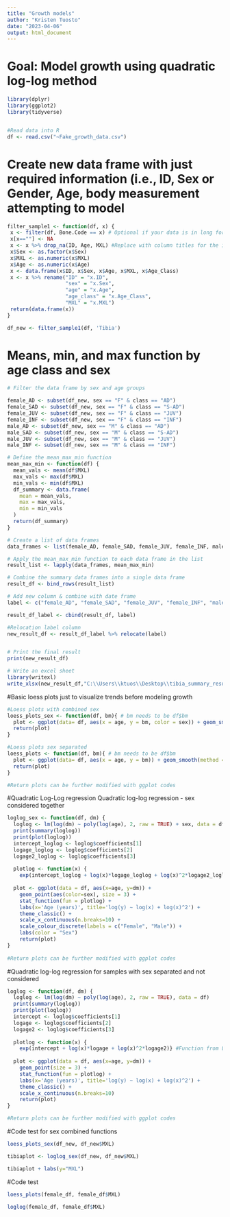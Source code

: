 ---
title: "Growth models"
author: "Kristen Tuosto"
date: "2023-04-06"
output: html_document
---

# Goal: Model growth using quadratic log-log method
```{r}

library(dplyr)
library(ggplot2)
library(tidyverse)


#Read data into R
df <- read.csv("~Fake_growth_data.csv")

```

# Create new data frame with just required information (i.e., ID, Sex or Gender, Age, body measurement attempting to model
```{r}

filter_sample1 <- function(df, x) {
 x <- filter(df, Bone.Code == x) # Optional if your data is in long format, otherwise it can be dropped; to fit another data set 'Bone.Code' to the column title to be filtered from.
 x[x==""] <- NA
 x <- x %>% drop_na(ID, Age, MXL) #Replace with column titles for the information you would like to drop NAs 
 x$Sex <- as.factor(x$Sex)
 x$MXL <- as.numeric(x$MXL)
 x$Age <- as.numeric(x$Age)
 x <- data.frame(x$ID, x$Sex, x$Age, x$MXL, x$Age_Class)
 x <- x %>% rename("ID" = "x.ID",
                   "sex" = "x.Sex",
                   "age" = "x.Age",
                   "age_class" = "x.Age_Class",
                   "MXL" = "x.MXL")
 return(data.frame(x))
}

df_new <- filter_sample1(df, 'Tibia')
```

# Means, min, and max function by age class and sex

```{r}

# Filter the data frame by sex and age groups

female_AD <- subset(df_new, sex == "F" & class == "AD")
female_SAD <- subset(df_new, sex == "F" & class == "S-AD")
female_JUV <- subset(df_new, sex == "F" & class == "JUV")
female_INF <- subset(df_new, sex == "F" & class == "INF")
male_AD <- subset(df_new, sex == "M" & class == "AD")
male_SAD <- subset(df_new, sex == "M" & class == "S-AD")
male_JUV <- subset(df_new, sex == "M" & class == "JUV")
male_INF <- subset(df_new, sex == "M" & class == "INF")

# Define the mean_max_min function
mean_max_min <- function(df) {
  mean_vals <- mean(df$MXL)
  max_vals <- max(df$MXL)
  min_vals <- min(df$MXL)
  df_summary <- data.frame(
    mean = mean_vals,
    max = max_vals,
    min = min_vals
  )
  return(df_summary)
}

# Create a list of data frames
data_frames <- list(female_AD, female_SAD, female_JUV, female_INF, male_AD, male_SAD, male_JUV, male_INF )

# Apply the mean_max_min function to each data frame in the list
result_list <- lapply(data_frames, mean_max_min)

# Combine the summary data frames into a single data frame
result_df <- bind_rows(result_list)

# Add new column & combine with date frame
label <- c("female_AD", "female_SAD", "female_JUV", "female_INF", "male_AD", "male_SAD", "male_JUV", "male_INF")

result_df_label <- cbind(result_df, label)

#Relocation label column
new_result_df <- result_df_label %>% relocate(label)


# Print the final result
print(new_result_df)

# Write an excel sheet
library(writexl)
write_xlsx(new_result_df,"C:\\Users\\ktuos\\Desktop\\tibia_summary_results.xlsx")
```

#Basic loess plots just to visualize trends before modeling growth
```{r}
#Loess plots with combined sex
loess_plots_sex <- function(df, bm){ # bm needs to be df$bm
  plot <- ggplot(data= df, aes(x = age, y = bm, color = sex)) + geom_smooth(method = 'loess', formula = 'y ~ x') + geom_point(aes(color=sex), size = 3) + theme_classic() + labs(x="Age (years)") + scale_colour_discrete(labels = c("Female", "Male")) + labs(color = "Sex") 
  return(plot)
} 

#Loess plots sex separated 
loess_plots <- function(df, bm){ # bm needs to be df$bm
  plot <- ggplot(data= df, aes(x = age, y = bm)) + geom_smooth(method = 'loess', formula = 'y ~ x') + geom_point(size = 3) + theme_classic() + labs(x="Age (years)")
  return(plot)
} 

#Return plots can be further modified with ggplot codes

```

#Quadratic Log-Log regression 
Quadratic log-log regression - sex considered together
```{r}

loglog_sex <- function(df, dm) {
  loglog <- lm(log(dm) ~ poly(log(age), 2, raw = TRUE) + sex, data = df) 
  print(summary(loglog))
  print(plot(loglog))
  intercept_loglog <- loglog$coefficients[1]
  logage_loglog <- loglog$coefficients[2]
  logage2_loglog <- loglog$coefficients[3]
  
  plotlog <- function(x) {
    exp(intercept_loglog + log(x)*logage_loglog + log(x)^2*logage2_loglog)} #Function from Levy et al., 2022, plots quadratic log-log line
  
  plot <- ggplot(data = df, aes(x=age, y=dm)) + 
    geom_point(aes(color=sex), size = 3) + 
    stat_function(fun = plotlog) + 
    labs(x='Age (years)', title='log(y) ~ log(x) + log(x)^2') + 
    theme_classic() +      
    scale_x_continuous(n.breaks=10) + 
    scale_colour_discrete(labels = c("Female", "Male")) + 
    labs(color = "Sex")
    return(plot)
}
 
#Return plots can be further modified with ggplot codes
```

#Quadratic log-log regression for samples with sex separated and not considered 
```{r}

loglog <- function(df, dm) {
  loglog <- lm(log(dm) ~ poly(log(age), 2, raw = TRUE), data = df)
  print(summary(loglog))
  print(plot(loglog))
  intercept <- loglog$coefficients[1]
  logage <- loglog$coefficients[2]
  logage2 <- loglog$coefficients[3]
  
  plotlog <- function(x) {
    exp(intercept + log(x)*logage + log(x)^2*logage2)} #Function from Levy et al., 2022, plots quadratic log-log line
  
  plot <- ggplot(data = df, aes(x=age, y=dm)) + 
    geom_point(size = 3) + 
    stat_function(fun = plotlog) + 
    labs(x='Age (years)', title='log(y) ~ log(x) + log(x)^2') + 
    theme_classic() +      
    scale_x_continuous(n.breaks=10) 
    return(plot)
}

#Return plots can be further modified with ggplot codes

```

#Code test for sex combined functions
```{r}
loess_plots_sex(df_new, df_new$MXL)

tibiaplot <- loglog_sex(df_new, df_new$MXL)

tibiaplot + labs(y="MXL")
```
#Code test
```{r}
loess_plots(female_df, female_df$MXL)

loglog(female_df, female_df$MXL)
```







